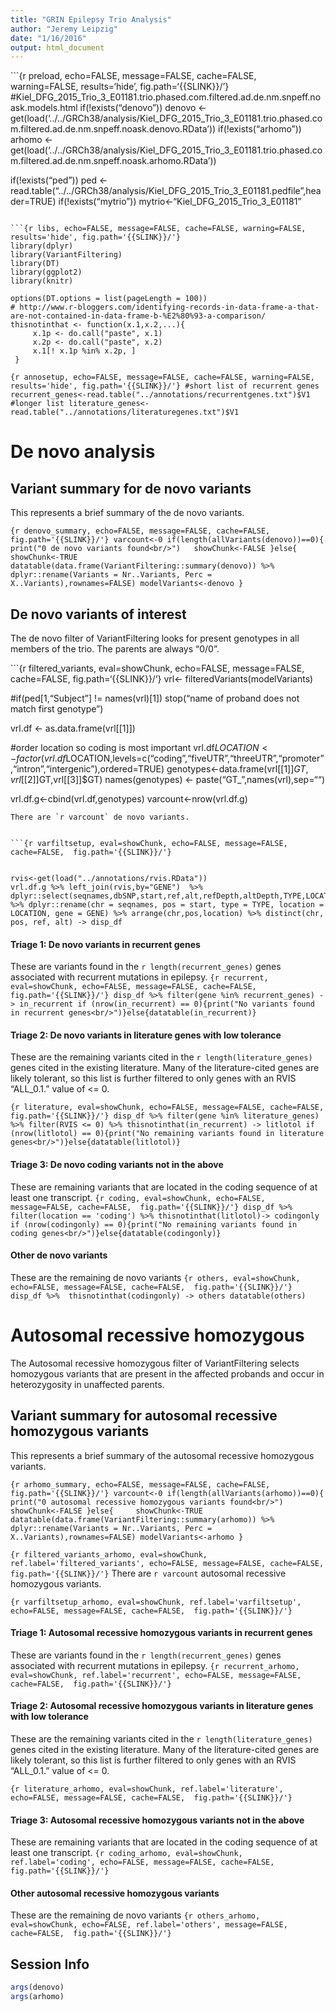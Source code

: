 ```yaml
---
title: "GRIN Epilepsy Trio Analysis"
author: "Jeremy Leipzig"
date: "1/16/2016"
output: html_document
---
```

```{r preload, echo=FALSE, message=FALSE, cache=FALSE, warning=FALSE, results='hide', fig.path='{{SLINK}}/'}
#Kiel_DFG_2015_Trio_3_E01181.trio.phased.com.filtered.ad.de.nm.snpeff.noask.models.html
if(!exists("denovo"))  denovo <- get(load('../../GRCh38/analysis/Kiel_DFG_2015_Trio_3_E01181.trio.phased.com.filtered.ad.de.nm.snpeff.noask.denovo.RData'))
if(!exists("arhomo"))  arhomo <- get(load('../../GRCh38/analysis/Kiel_DFG_2015_Trio_3_E01181.trio.phased.com.filtered.ad.de.nm.snpeff.noask.arhomo.RData'))
    
if(!exists("ped")) ped <-read.table("../../GRCh38/analysis/Kiel_DFG_2015_Trio_3_E01181.pedfile",header=TRUE)
if(!exists("mytrio")) mytrio<-"Kiel_DFG_2015_Trio_3_E01181"
```

```{r libs, echo=FALSE, message=FALSE, cache=FALSE, warning=FALSE, results='hide', fig.path='{{SLINK}}/'}
library(dplyr)
library(VariantFiltering)
library(DT)
library(ggplot2)
library(knitr)

options(DT.options = list(pageLength = 100))
# http://www.r-bloggers.com/identifying-records-in-data-frame-a-that-are-not-contained-in-data-frame-b-%E2%80%93-a-comparison/
thisnotinthat <- function(x.1,x.2,...){
     x.1p <- do.call("paste", x.1)
     x.2p <- do.call("paste", x.2)
     x.1[! x.1p %in% x.2p, ]
 }
```

```{r annosetup, echo=FALSE, message=FALSE, cache=FALSE, warning=FALSE, results='hide', fig.path='{{SLINK}}/'}
#short list of recurrent genes
recurrent_genes<-read.table("../annotations/recurrentgenes.txt")$V1
#longer list
literature_genes<-read.table("../annotations/literaturegenes.txt")$V1
```

# De novo analysis

## Variant summary for de novo variants
This represents a brief summary of the de novo variants.

```{r denovo_summary, echo=FALSE, message=FALSE, cache=FALSE,  fig.path='{{SLINK}}/'}
varcount<-0
if(length(allVariants(denovo))==0){
  print("0 de novo variants found<br/>")
  showChunk<-FALSE
}else{
    showChunk<-TRUE
datatable(data.frame(VariantFiltering::summary(denovo)) %>% dplyr::rename(Variants = Nr..Variants, Perc = X..Variants),rownames=FALSE)
modelVariants<-denovo
}
```

## De novo variants of interest
The de novo filter of VariantFiltering looks for present genotypes in all members of the trio. The parents are always "0/0".

```{r filtered_variants, eval=showChunk, echo=FALSE, message=FALSE, cache=FALSE,  fig.path='{{SLINK}}/'}
vrl<- filteredVariants(modelVariants)

#if(ped[1,"Subject"] != names(vrl)[1]) stop("name of proband does not match first genotype")

vrl.df <- as.data.frame(vrl[[1]])

#order location so coding is most important
vrl.df$LOCATION<-factor(vrl.df$LOCATION,levels=c("coding","fiveUTR","threeUTR","promoter","intron","intergenic"),ordered=TRUE)
genotypes<-data.frame(vrl[[1]]$GT,vrl[[2]]$GT,vrl[[3]]$GT)
names(genotypes) <- paste("GT_",names(vrl),sep="")


vrl.df.g<-cbind(vrl.df,genotypes)
varcount<-nrow(vrl.df.g)
```
There are `r varcount` de novo variants.


```{r varfiltsetup, eval=showChunk, echo=FALSE, message=FALSE, cache=FALSE,  fig.path='{{SLINK}}/'}


rvis<-get(load("../annotations/rvis.RData"))
vrl.df.g %>% left_join(rvis,by="GENE")  %>% dplyr::select(seqnames,dbSNP,start,ref,alt,refDepth,altDepth,TYPE,LOCATION,GENE,HGVSc,AAchange,RVIS,starts_with("GT")) %>% dplyr::rename(chr = seqnames, pos = start, type = TYPE, location = LOCATION, gene = GENE) %>% arrange(chr,pos,location) %>% distinct(chr, pos, ref, alt) -> disp_df
```

#### Triage 1: De novo variants in recurrent genes
These are variants found in the `r length(recurrent_genes)` genes associated with recurrent mutations in epilepsy.
```{r recurrent, eval=showChunk, echo=FALSE, message=FALSE, cache=FALSE,  fig.path='{{SLINK}}/'}
disp_df %>% filter(gene %in% recurrent_genes) -> in_recurrent
if (nrow(in_recurrent) == 0){print("No variants found in recurrent genes<br/>")}else{datatable(in_recurrent)}
```

#### Triage 2: De novo variants in literature genes with low tolerance
These are the remaining variants cited in the `r length(literature_genes)` genes cited in the existing literature. Many of the literature-cited genes are likely tolerant, so this list is further filtered to only genes with an RVIS "ALL_0.1." value of <= 0.

```{r literature, eval=showChunk, echo=FALSE, message=FALSE, cache=FALSE,  fig.path='{{SLINK}}/'}
disp_df %>% filter(gene %in% literature_genes) %>% filter(RVIS <= 0) %>% thisnotinthat(in_recurrent) -> litlotol
if (nrow(litlotol) == 0){print("No remaining variants found in literature genes<br/>")}else{datatable(litlotol)}
```

#### Triage 3: De novo coding variants not in the above
These are remaining variants that are located in the coding sequence of at least one transcript.
```{r coding, eval=showChunk, echo=FALSE, message=FALSE, cache=FALSE,  fig.path='{{SLINK}}/'}
disp_df %>% filter(location == 'coding') %>% thisnotinthat(litlotol)-> codingonly
if (nrow(codingonly) == 0){print("No remaining variants found in coding genes<br/>")}else{datatable(codingonly)}
```

#### Other de novo variants
These are the remaining de novo variants
```{r others, eval=showChunk, echo=FALSE, message=FALSE, cache=FALSE,  fig.path='{{SLINK}}/'}
disp_df %>%  thisnotinthat(codingonly) -> others
datatable(others)
```

# Autosomal recessive homozygous
The Autosomal recessive homozygous filter of VariantFiltering selects homozygous variants that are present in the affected probands and occur in heterozygosity in unaffected parents.

## Variant summary for autosomal recessive homozygous variants
This represents a brief summary of the autosomal recessive homozygous variants.

```{r arhomo_summary, echo=FALSE, message=FALSE, cache=FALSE,  fig.path='{{SLINK}}/'}
varcount<-0
if(length(allVariants(arhomo))==0){
  print("0 autosomal recessive homozygous variants found<br/>")
  showChunk<-FALSE
}else{
    showChunk<-TRUE
datatable(data.frame(VariantFiltering::summary(arhomo)) %>% dplyr::rename(Variants = Nr..Variants, Perc = X..Variants),rownames=FALSE)
modelVariants<-arhomo
}
```

```{r filtered_variants_arhomo, eval=showChunk, ref.label='filtered_variants', echo=FALSE, message=FALSE, cache=FALSE,  fig.path='{{SLINK}}/'}
```
There are `r varcount` autosomal recessive homozygous variants.


```{r varfiltsetup_arhomo, eval=showChunk, ref.label='varfiltsetup', echo=FALSE, message=FALSE, cache=FALSE,  fig.path='{{SLINK}}/'}
```

#### Triage 1: Autosomal recessive homozygous variants in recurrent genes
These are variants found in the `r length(recurrent_genes)` genes associated with recurrent mutations in epilepsy.
```{r recurrent_arhomo, eval=showChunk, ref.label='recurrent', echo=FALSE, message=FALSE, cache=FALSE,  fig.path='{{SLINK}}/'}
```

#### Triage 2: Autosomal recessive homozygous variants in literature genes with low tolerance
These are the remaining variants cited in the `r length(literature_genes)` genes cited in the existing literature. Many of the literature-cited genes are likely tolerant, so this list is further filtered to only genes with an RVIS "ALL_0.1." value of <= 0.

```{r literature_arhomo, eval=showChunk, ref.label='literature', echo=FALSE, message=FALSE, cache=FALSE,  fig.path='{{SLINK}}/'}
```

#### Triage 3: Autosomal recessive homozygous variants not in the above
These are remaining variants that are located in the coding sequence of at least one transcript.
```{r coding_arhomo, eval=showChunk, ref.label='coding', echo=FALSE, message=FALSE, cache=FALSE,  fig.path='{{SLINK}}/'}
```

#### Other autosomal recessive homozygous variants
These are the remaining de novo variants
```{r others_arhomo, eval=showChunk, echo=FALSE, ref.label='others', message=FALSE, cache=FALSE,  fig.path='{{SLINK}}/'}
```

## Session Info
```r
args(denovo)
args(arhomo) 
```
